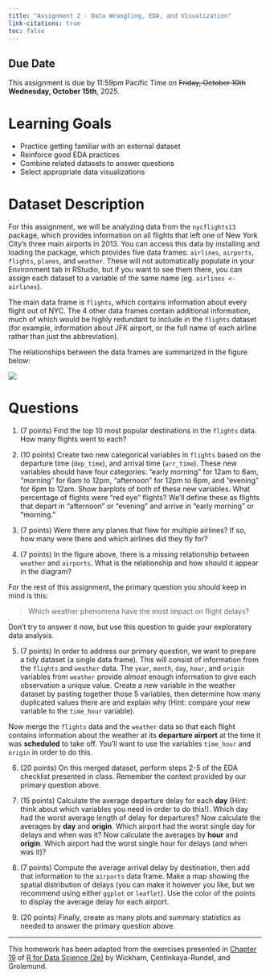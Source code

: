 ```yaml
---
title: "Assignment 2 - Data Wrangling, EDA, and Visualization"
link-citations: true
toc: false
---
```


## Due Date

This assignment is due by 11:59pm Pacific Time on ~~Friday, October 10th~~ **Wednesday, October 15th**, 2025.

# Learning Goals

- Practice getting familiar with an external dataset
- Reinforce good EDA practices
- Combine related datasets to answer questions
- Select appropriate data visualizations

# Dataset Description

For this assignment, we will be analyzing data from the `nycflights13` package, which provides information on all flights that left one of New York City's three main airports in 2013.
You can access this data by installing and loading the package, which provides five data frames: `airlines`, `airports`, `flights`, `planes`, and `weather`.
These will not automatically populate in your Environment tab in RStudio, but if you want to see them there, you can assign each dataset to a variable of the same name (eg. `airlines <- airlines`).

The main data frame is `flights`, which contains information about every flight out of NYC.
The 4 other data frames contain additional information, much of which would be highly redundant to include in the `flights` dataset (for example, information about JFK airport, or the full name of each airline rather than just the abbreviation).

The relationships between the data frames are summarized in the figure below:

![](https://r4ds.hadley.nz/diagrams/relational.png)


# Questions

1. (7 points) Find the top 10 most popular destinations in the `flights` data. 
How many flights went to each?

2. (10 points) Create two new categorical variables in `flights` based on the departure time (`dep_time`), and arrival time (`arr_time`).
These new variables should have four categories: "early morning" for 12am to 6am, "morning" for 6am to 12pm, "afternoon" for 12pm to 6pm, and "evening" for 6pm to 12am.
Show barplots of both of these new variables.
What percentage of flights were "red eye" flights?
We'll define these as flights that depart in "afternoon" or "evening" and arrive in "early morning" or "morning."

3. (7 points) Were there any planes that flew for multiple airlines? 
If so, how many were there and which airlines did they fly for?

4. (7 points) In the figure above, there is a missing relationship between `weather` and `airports`.
What is the relationship and how should it appear in the diagram?

For the rest of this assignment, the primary question you should keep in mind is this:

> Which weather phenomena have the most impact on flight delays?

Don't try to answer it now, but use this question to guide your exploratory data analysis.

5. (7 points) In order to address our primary question, we want to prepare a tidy dataset (a single data frame).
This will consist of information from the `flights` and `weather` data.
The `year`, `month`, `day`, `hour`, and `origin` variables from `weather` provide *almost* enough information to give each observation a unique value.
Create a new variable in the weather dataset by pasting together those 5 variables, then determine how many duplicated values there are and explain why
(Hint: compare your new variable to the `time_hour` variable).

Now merge the `flights` data and the `weather` data so that each flight contains information about the weather at its **departure airport** at the time it was **scheduled** to take off.
You'll want to use the variables `time_hour` and `origin` in order to do this.

6. (20 points) On this merged dataset, perform steps 2-5 of the EDA checklist presented in class.
Remember the context provided by our primary question above.

7. (15 points) Calculate the average departure delay for each **day**
(Hint: think about which variables you need in order to do this!).
Which day had the worst average length of delay for departures?
Now calculate the averages by **day** and **origin**.
Which airport had the worst single day for delays and when was it?
Now calculate the averages by **hour** and **origin**.
Which airport had the worst single hour for delays (and when was it)?

8. (7 points) Compute the average arrival delay by destination, then add that information to the `airports` data frame.
Make a map showing the spatial distribution of delays (you can make it however you like, but we recommend using either `ggplot` or `leaflet`).
Use the color of the points to display the average delay for each airport.

9. (20 points) Finally, create as many plots and summary statistics as needed to answer the primary question above.
















---

This homework has been adapted from the exercises presented in [Chapter 19](https://r4ds.hadley.nz/joins.html) of [R for Data Science (2e)](https://r4ds.hadley.nz/) by Wickham, Çentinkaya-Rundel, and Grolemund.
